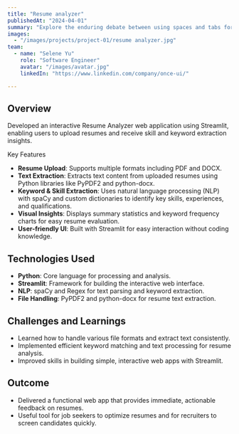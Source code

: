 ---
title: "Resume analyzer"
publishedAt: "2024-04-01"
summary: "Explore the enduring debate between using spaces and tabs for code indentation, and why this choice matters more than you might think."
images:
  - "/images/projects/project-01/resume analyzer.jpg"
team:
  - name: "Selene Yu"
    role: "Software Engineer"
    avatar: "/images/avatar.jpg"
    linkedIn: "https://www.linkedin.com/company/once-ui/"

---

## Overview

Developed an interactive Resume Analyzer web application using Streamlit, enabling users to upload resumes and receive skill and keyword extraction insights.

Key Features

- **Resume Upload**: Supports multiple formats including PDF and DOCX.
- **Text Extraction**: Extracts text content from uploaded resumes using Python libraries like PyPDF2 and python-docx.
- **Keyword & Skill Extraction**: Uses natural language processing (NLP) with spaCy and custom dictionaries to identify key skills, experiences, and qualifications.
- **Visual Insights**: Displays summary statistics and keyword frequency charts for easy resume evaluation.
- **User-friendly UI**: Built with Streamlit for easy interaction without coding knowledge.

## Technologies Used

- **Python**: Core language for processing and analysis.
- **Streamlit**: Framework for building the interactive web interface.
- **NLP**: spaCy and Regex for text parsing and keyword extraction.
- **File Handling**: PyPDF2 and python-docx for resume text extraction.

## Challenges and Learnings

- Learned how to handle various file formats and extract text consistently.
- Implemented efficient keyword matching and text processing for resume analysis.
- Improved skills in building simple, interactive web apps with Streamlit.

## Outcome

- Delivered a functional web app that provides immediate, actionable feedback on resumes.
- Useful tool for job seekers to optimize resumes and for recruiters to screen candidates quickly.